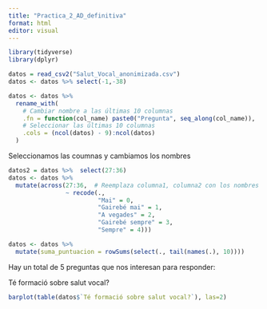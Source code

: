 ```yaml
---
title: "Practica_2_AD_definitiva"
format: html
editor: visual
---
```


```r
library(tidyverse)
library(dplyr)
```


```r
datos = read_csv2("Salut_Vocal_anonimizada.csv")
datos <- datos %>% select(-1,-38)

datos <- datos %>%
  rename_with(
    # Cambiar nombre a las últimas 10 columnas
    .fn = function(col_name) paste0("Pregunta", seq_along(col_name)),
    # Seleccionar las últimas 10 columnas
    .cols = (ncol(datos) - 9):ncol(datos)
  )
```

Seleccionamos las coumnas y cambiamos los nombres
```r
datos2 = datos %>%  select(27:36)
datos <- datos %>%
  mutate(across(27:36,  # Reemplaza columna1, columna2 con los nombres de las columnas deseadas
                ~ recode(., 
                         "Mai" = 0, 
                         "Gairebé mai" = 1, 
                         "A vegades" = 2, 
                         "Gairebé sempre" = 3, 
                         "Sempre" = 4)))

datos <- datos %>%
  mutate(suma_puntuacion = rowSums(select(., tail(names(.), 10))))
```

Hay un total de 5 preguntas que nos interesan para responder:

Té formació sobre salut vocal?
```r
barplot(table(datos$`Té formació sobre salut vocal?`), las=2)
```

